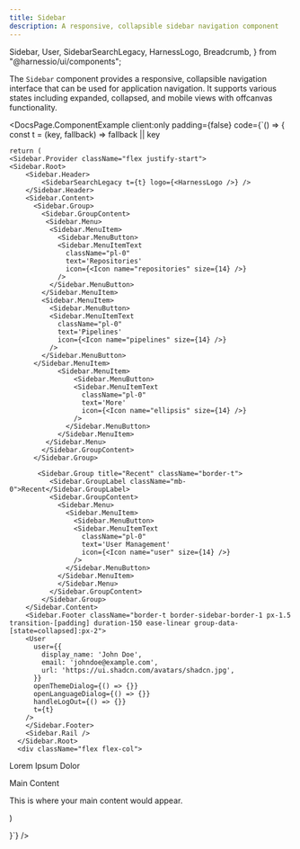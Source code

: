 ```yaml
---
title: Sidebar
description: A responsive, collapsible sidebar navigation component
---
```


  Sidebar,
  User,
  SidebarSearchLegacy,
  HarnessLogo,
  Breadcrumb,
} from "@harnessio/ui/components";

The `Sidebar` component provides a responsive, collapsible navigation interface that can be used for application navigation. It supports various states including expanded, collapsed, and mobile views with offcanvas functionality.

<DocsPage.ComponentExample
  client:only
  padding={false}
  code={`() => {
    const t = (key, fallback) => fallback || key

    return (
    <Sidebar.Provider className="flex justify-start">
    <Sidebar.Root>
        <Sidebar.Header>
            <SidebarSearchLegacy t={t} logo={<HarnessLogo />} />
        </Sidebar.Header>
        <Sidebar.Content>
          <Sidebar.Group>
            <Sidebar.GroupContent>
             <Sidebar.Menu>
              <Sidebar.MenuItem>
                <Sidebar.MenuButton>
                <Sidebar.MenuItemText
                  className="pl-0"
                  text='Repositories'
                  icon={<Icon name="repositories" size={14} />}
                />
              </Sidebar.MenuButton>
            </Sidebar.MenuItem>
            <Sidebar.MenuItem>
              <Sidebar.MenuButton>
              <Sidebar.MenuItemText
                className="pl-0"
                text='Pipelines'
                icon={<Icon name="pipelines" size={14} />}
              />
            </Sidebar.MenuButton>
          </Sidebar.MenuItem>
                <Sidebar.MenuItem>
                    <Sidebar.MenuButton>
                    <Sidebar.MenuItemText
                      className="pl-0"
                      text='More'
                      icon={<Icon name="ellipsis" size={14} />}
                    />
                  </Sidebar.MenuButton>
                </Sidebar.MenuItem>
             </Sidebar.Menu>
            </Sidebar.GroupContent>
          </Sidebar.Group>

           <Sidebar.Group title="Recent" className="border-t">
              <Sidebar.GroupLabel className="mb-0">Recent</Sidebar.GroupLabel>
              <Sidebar.GroupContent>
                <Sidebar.Menu>
                  <Sidebar.MenuItem>
                    <Sidebar.MenuButton>
                    <Sidebar.MenuItemText
                      className="pl-0"
                      text='User Management'
                      icon={<Icon name="user" size={14} />}
                    />
                  </Sidebar.MenuButton>
                </Sidebar.MenuItem>
                </Sidebar.Menu>
              </Sidebar.GroupContent>
            </Sidebar.Group>
        </Sidebar.Content>
        <Sidebar.Footer className="border-t border-sidebar-border-1 px-1.5 transition-[padding] duration-150 ease-linear group-data-[state=collapsed]:px-2">
        <User
          user={{
            display_name: 'John Doe',
            email: 'johndoe@example.com',
            url: 'https://ui.shadcn.com/avatars/shadcn.jpg',
          }}
          openThemeDialog={() => {}}
          openLanguageDialog={() => {}}
          handleLogOut={() => {}}
          t={t}
        />
        </Sidebar.Footer>
        <Sidebar.Rail />
      </Sidebar.Root>
      <div className="flex flex-col">

<div className="flex items-center border-b w-[497px] border-sidebar-border-1">
  <Sidebar.Trigger className="ml-2" />
  <Sidebar.Separator
    orientation="vertical"
    className="h-4 w-[2px] bg-sidebar-border-1 mr-4"
  />
  <Breadcrumb.Root className="select-none">
    <Breadcrumb.List>
      <Breadcrumb.Item>
        <Breadcrumb.Link href="#">Lorem</Breadcrumb.Link>
      </Breadcrumb.Item>
      <Breadcrumb.Separator />
      <Breadcrumb.Ellipsis />
      <Breadcrumb.Separator />
      <Breadcrumb.Item>
        <Breadcrumb.Link href="#">Ipsum</Breadcrumb.Link>
      </Breadcrumb.Item>
      <Breadcrumb.Separator />
      <Breadcrumb.Page>Dolor</Breadcrumb.Page>
    </Breadcrumb.List>
  </Breadcrumb.Root>
</div>

  <div className="flex-1 ml-3 mt-2">
    <p className="text-foreground-1">Main Content</p>
    <p className="mt-2">This is where your main content would appear.</p>
  </div>
</div>
    </Sidebar.Provider>
    )

}`}
/>
